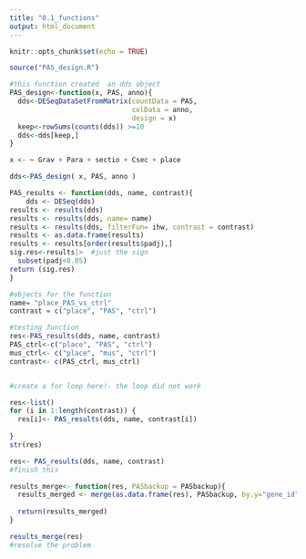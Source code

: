 ```yaml
---
title: "0.1_functions"
output: html_document
---
```


```r
knitr::opts_chunk$set(echo = TRUE)
```

```r
source("PAS_design.R")
```

```r

#this function created  an dds object 
PAS_design<-function(x, PAS, anno){
  dds<-DESeqDataSetFromMatrix(countData = PAS, 
                              colData = anno, 
                              design = x)
  keep<-rowSums(counts(dds)) >=10
  dds<-dds[keep,]
}

x <- ~ Grav + Para + sectio + Csec + place

dds<-PAS_design( x, PAS, anno )
```


```r
PAS_results <- function(dds, name, contrast){
    dds <- DESeq(dds)
results <- results(dds)
results <- results(dds, name= name)
results <- results(dds, filterFun= ihw, contrast = contrast)
results <- as.data.frame(results)
results <- results[order(results$padj),]
sig.res<-results|>  #just the sign
  subset(padj<0.05) 
return (sig.res)
}

#objects for the function 
name= "place_PAS_vs_ctrl"
contrast = c("place", "PAS", "ctrl")

#testing function
res<-PAS_results(dds, name, contrast)
PAS_ctrl<-c("place", "PAS", "ctrl")
mus_ctrl<- c("place", "mus", "ctrl")
contrast<- c(PAS_ctrl, mus_ctrl)


#create a for loop here!- the loop did not work 

res<-list()
for (i in 1:length(contrast)) {
  res[i]<- PAS_results(dds, name, contrast[i])
  
} 
str(res)

res<- PAS_results(dds, name, contrast)
#finish this
```


```r

results_merge<- function(res, PASbackup = PASbackup){
  results_merged <- merge(as.data.frame(res), PASbackup, by.y="gene_id", by.x= "row.names")
  
  return(results_merged)
}

results_merge(res)
#resolve the problem
```

